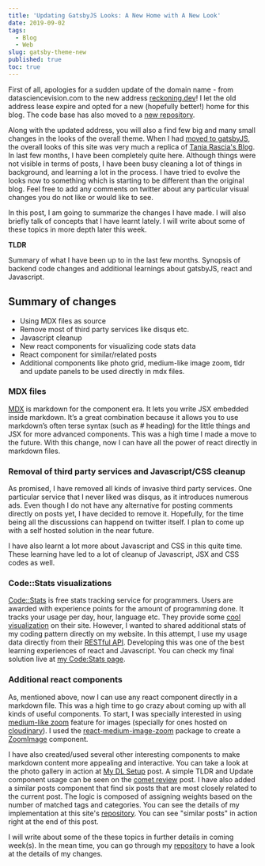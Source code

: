 ```yaml
---
title: 'Updating GatsbyJS Looks: A New Home with A New Look'
date: 2019-09-02
tags:
  - Blog
  - Web
slug: gatsby-theme-new
published: true
toc: true
---
```


First of all, apologies for a sudden update of the domain name - from datasciencevision.com to the
new address [reckoning.dev](https://reckoning.dev)! I let the old address lease expire and opted
for a new (hopefully better!) home for this blog. The code base has also moved to a
[new repository](https://github.com/sadanand-singh/reckoning.dev).

Along with the updated address, you will also a find few big and many small changes in the looks of
the overall theme. When I had [moved to gatsbyJS](hugo-to-gatsby), the overall looks of this site
was very much a replica of [Tania Rascia's Blog](https://www.taniarascia.com/). In last few months,
I have been completely quite here. Although things were not visible in terms of posts, I have been
busy cleaning a lot of things in background, and learning a lot in the process. I have tried to
evolve the looks now to something which is starting to be different than the original blog. Feel
free to add any comments on twitter about any particular visual changes you do not like or would
like to see.

In this post, I am going to summarize the changes I have made. I will also briefly talk of concepts
that I have learnt lately. I will write about some of these topics in more depth later this week.

<Callout>

**TLDR**

Summary of what I have been up to in the last few months. Synopsis of backend code changes and
additional learnings about gatsbyJS, react and Javascript.

</Callout>

## Summary of changes

- Using MDX files as source
- Remove most of third party services like disqus etc.
- Javascript cleanup
- New react components for visualizing code stats data
- React component for similar/related posts
- Additional components like photo grid, medium-like image zoom, tldr and update panels to be used
  directly in mdx files.

### MDX files

[MDX](https://www.gatsbyjs.org/packages/gatsby-plugin-mdx/) is markdown for the component era. It
lets you write JSX embedded inside markdown. It’s a great combination because it allows you to use
markdown’s often terse syntax (such as # heading) for the little things and JSX for more advanced
components. This was a high time I made a move to the future. With this change, now I can have all
the power of react directly in markdown files.

### Removal of third party services and Javascript/CSS cleanup

As promised, I have removed all kinds of invasive third party services. One particular service that
I never liked was disqus, as it introduces numerous ads. Even though I do not have any alternative
for posting comments directly on posts yet, I have decided to remove it. Hopefully, for the time
being all the discussions can happend on twitter itself. I plan to come up with a self hosted
solution in the near future.

I have also learnt a lot more about Javascript and CSS in this quite time. These learning have led
to a lot of cleanup of Javascript, JSX and CSS codes as well.

### Code::Stats visualizations

[Code::Stats](https://codestats.net/) is free stats tracking service for programmers. Users are
awarded with experience points for the amount of programming done. It tracks your usage per day,
hour, language etc. They provide some
[cool visualization](https://codestats.net/users/sadanand-singh) on their site. However, I wanted
to shared additional stats of my coding pattern directly on my website. In this attempt, I use my
usage data directly from their [RESTful API](https://codestats.net/api-docs). Developing this was
one of the best learning experiences of react and Javascript. You can check my final solution live
at [my Code:Stats page](/codestats).

### Additional react components

As, mentioned above, now I can use any react component directly in a markdown file. This was a high
time to go crazy about coming up with all kinds of useful components. To start, I was specially
interested in using [medium-like zoom](https://medium.com/design/image-zoom-on-medium-24d146fc0c20)
feature for images (specially for ones hosted on [cloudinary](https://cloudinary.com/)). I used the
[react-medium-image-zoom](https://github.com/rpearce/react-medium-image-zoom) package to create a
[ZoomImage](https://github.com/sadanand-singh/reckoning.dev/blob/master/src/components/ZoomImage.js)
component.

I have also created/used several other interesting components to make markdown content more
appealing and interactive. You can take a look at the photo gallery in action at
[My DL Setup](/mydlsetup/) post. A simple TLDR and Update component usage can be seen on the
[comet review](/track-dl-experiments/) post. I have also added a similar posts component that find
six posts that are most closely related to the current post. The logic is composed of assigning
weights based on the number of matched tags and categories. You can see the details of my
implementation at this site's
[repository](https://github.com/sadanand-singh/reckoning.dev/blob/master/src/components/SimilarPosts.js).
You can see "similar posts" in action right at the end of this post.

I will write about some of the these topics in further details in coming week(s). In the mean time,
you can go through my [repository](https://github.com/sadanand-singh/reckoning.dev) to have a look
at the details of my changes.

